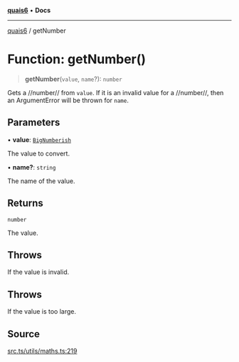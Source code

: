 [**quais6**](../README.md) • **Docs**

***

[quais6](../globals.md) / getNumber

# Function: getNumber()

> **getNumber**(`value`, `name`?): `number`

Gets a //number// from `value`. If it is an invalid value for
 a //number//, then an ArgumentError will be thrown for `name`.

## Parameters

• **value**: [`BigNumberish`](../type-aliases/BigNumberish.md)

The value to convert.

• **name?**: `string`

The name of the value.

## Returns

`number`

The value.

## Throws

If the value is invalid.

## Throws

If the value is too large.

## Source

[src.ts/utils/maths.ts:219](https://github.com/dominant-strategies/quais-6.js/blob/aca1855329c3946c627ab7f16ac5304cea7d20c5/src.ts/utils/maths.ts#L219)
